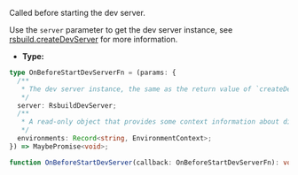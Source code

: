 Called before starting the dev server.

Use the `server` parameter to get the dev server instance, see [rsbuild.createDevServer](/api/javascript-api/instance#rsbuildcreatedevserver) for more information.

- **Type:**

```ts
type OnBeforeStartDevServerFn = (params: {
  /**
   * The dev server instance, the same as the return value of `createDevServer`.
   */
  server: RsbuildDevServer;
  /**
   * A read-only object that provides some context information about different environments.
   */
  environments: Record<string, EnvironmentContext>;
}) => MaybePromise<void>;

function OnBeforeStartDevServer(callback: OnBeforeStartDevServerFn): void;
```

